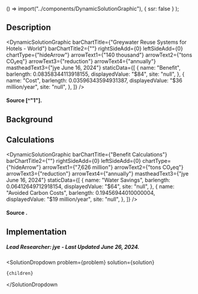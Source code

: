 

  () => import("../components/DynamicSolutionGraphic"),
  { ssr: false }
);

## Description

<DynamicSolutionGraphic
  barChartTitle={"Greywater Reuse Systems for Hotels - World"}
  barChartTitle2={""}
  rightSideAdd={0}
  leftSideAdd={0}
  chartType={"hideArrow"}
  arrowText1={"140 thousand"}
  arrowText2={"tons CO₂eq"}
  arrowText3={"reduction"}
  arrowText4={"annually"}
  mastheadText3={"jye June 16, 2024"}
  staticData={[
    {
      name: "Benefit",
      barlength: 0.08358344113918155,
      displayedValue: "$84",
      site: "null",
    },
    {
      name: "Cost",
      barlength: 0.03596343594931387,
      displayedValue: "$36 million/year",
      site: "null",
    },
  ]}
/>

#### Source [^"1"].

## Background

## Calculations

<DynamicSolutionGraphic
  barChartTitle={"Benefit Calculations"}
  barChartTitle2={""}
  rightSideAdd={0}
  leftSideAdd={0}
  chartType={"hideArrow"}
  arrowText1={"7,626 million"}
  arrowText2={"tons CO₂eq"}
  arrowText3={"reduction"}
  arrowText4={"annually"}
  mastheadText3={"jye June 16, 2024"}
  staticData={[
    {
      name: "Water Savings",
      barlength: 0.06412649712918154,
      displayedValue: "$64",
      site: "null",
    },
    {
      name: "Avoided Carbon Costs",
      barlength: 0.19456944010000004,
      displayedValue: "$19 million/year",
      site: "null",
    },
  ]}
/>

#### Source .

## Implementation

##### Lead Researcher: jye - Last Updated June 26, 2024.

  <SolutionDropdown 
    problem={problem} 
    solution={solution}
  >
    {children}
  </SolutionDropdown

>
